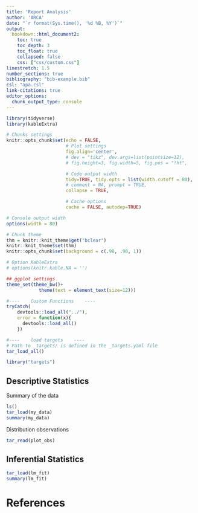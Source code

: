 ```yaml
---
title: 'Report Analysis'
author: 'ARCA'
date: "`r format(Sys.time(), '%d %B, %Y')`"
output:
  bookdown::html_document2: 
    toc: true
    toc_depth: 3
    toc_float: true
    collapsed: false
    css: ["css/custom.css"]
linestretch: 1.5
number_sections: true
bibliography: "bib-example.bib"
csl: "apa.csl"
link-citations: true 
editor_options: 
  chunk_output_type: console
---
```



```r
library(tidyverse)
library(kableExtra)

# Chunks settings
knitr::opts_chunk$set(echo = FALSE,
                      # Plot settings
                      fig.align='center',
                      # dev = "tikz", dev.args=list(pointsize=12),
                      # fig.height=3, fig.width=5, fig.pos = "!ht",

                      # Code output width
                      tidy=TRUE, tidy.opts = list(width.cutoff = 80),
                      # comment = NA, prompt = TRUE,
                      collapse = TRUE,

                      # Cache options
                      cache = FALSE, autodep=TRUE)

# Console output width
options(width = 80)

# Chunk theme
thm = knitr::knit_theme$get("bclear")
knitr::knit_theme$set(thm)
knitr::opts_chunk$set(background = c(.98, .98, 1))

# Option KableExtra
# options(knitr.kable.NA = '')

## ggplot settings
theme_set(theme_bw()+
            theme(text = element_text(size=12)))

#----    Custom Functions    ----
tryCatch(
    devtools::load_all("../"),
    error = function(x){
      devtools::load_all()
    })

#----    load targets    ----
# Path to _targets/ is defined in the _targets.yaml file
tar_load_all()

library("targets")
```


## Descriptive Statistics {-}

Summary of the data
```r
ls()
tar_load(my_data)
summary(my_data)
```

Distribution observations
```r
tar_read(plot_obs)
```

## Inferential Statistics {-}

```r
tar_load(lm_fit)
summary(lm_fit)
```


# References {-}


